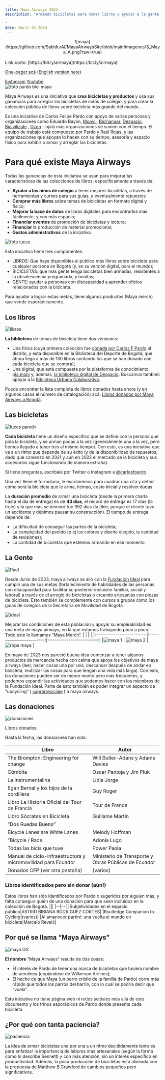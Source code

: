 ```yaml
---
title: Maya Airways 2023
description: "Armando bicicletas para donar libros y ayudar a la gente

"
date: Abril 03 2024
---
```

<div align="center">
![maya](https://github.com/SabidurAI/MayaAirwaysSite/blob/main/imagenes/S_Maya_A.png?raw=true) 
</div>
<br />
Link corto: [https://bit.ly/airmaya](https://bit.ly/airmaya)

[One-pager acá](https://docs.google.com/document/d/1Li1z238mQcPfKxUupICu4kIJ7W1W_h4TzlGs0NCGJVY/edit#) 
[(English version here)](https://docs.google.com/document/d/1ITUZwD1hASYBO-TOrwtaUYVR_t7fjb4wlYwKbfAd_8o/edit#)

[Instagram](https://instagram.com/maya_airways) 
[Youtube](https://www.youtube.com/@maya_airways)
<br />
![foto pardo bici maya](https://github.com/SabidurAI/MayaAirwaysSite/blob/main/imagenes/foto%20pardo%20bici%20maya.jpg?raw=true)

Maya Airways es una iniciativa que <b>crea bicicletas y productos</b> y usa sus ganancias para arreglar las bicicletas de niños de colegio, y para crear la colección pública de libros sobre bicicleta más grande del mundo..

Es una iniciativa de Carlos Felipe Pardo con apoyo de varias personas y organizaciones como Eduardo Bayón,  [Moovil](https://www.instagram.com/moovil_co/?hl=en), [Bicihangar](https://www.instagram.com/bicihangar/), [Despacio](https://www.despacio.org), [Bicivilizate](https://www.bicivilizate.com) , [Ozon](https://ozon.mobi) - ojalá más organizaciones se sumen con el tiempo. El equipo de trabajo está compuesto por Pardo y Raúl Rojas, y las organizaciones que apoyan lo hacen con su tiempo, asesoría y espacio físico para exhibir o armar y arreglar las bicicletas.

<h1>Para qué existe Maya Airways</h1>

Todas las ganancias de esta iniciativa se usan para mejorar las características de las colecciones de libros, específicamente a través de:
- <b>Ayudar a los niños de colegio</b> a tener mejores bicicletas, a través de herramientas y cursos para sus guías, y eventualmente repuestos
- <b>Comprar más libros</b> sobre temas de bicicletas en formato digital y físico;
- <b>Mejorar la base de datos</b> de libros digitales para encontrarlos más fácilmente, y con más espacio;
- <b>Financiar eventos</b> de promoción de bicicletas y lectura;
- <b>Financiar</b> la producción de material promocional;
- <b>Gastos administrativos</b> de la iniciativa.

![foto luces](https://github.com/SabidurAI/MayaAirwaysSite/blob/main/imagenes/foto%20luces.jpg?raw=true)

Esta iniciativa tiene tres componentes:
- LIBROS: Que haya disponibles al público más libros sobre bicicleta para cualquier persona en Bogotá (y, en su versión digital, para el mundo);
- BICICLETAS: que más gente tenga bicicletas bien armadas, resistentes a la obsolescencia programada, y bonitas;
- GENTE: ayudar a personas con discapacidad a aprender oficios relacionados con la bicicleta.

Para ayudar a lograr estas metas, tiene algunos productos (Maya merch) que vende esporádicamente.

<h2>Los libros</h2>

![libros](https://github.com/SabidurAI/MayaAirwaysSite/blob/main/imagenes/libros.jpg?raw=true)

<b>La biblioteca</b> de temas de bicicleta tiene dos versiones: 
- Una física (cuya primera colección fue [donada por Carlos F Pardo](https://twitter.com/carlosfpardo/status/1542676429149700096?s=20&t=50Y87-cPsi1NBmfJkcAxRw) al distrito, y está disponible en la Biblioteca del Deporte de Bogotá, que ahora llega a más de 130 libros contando los que se han donado con cada bicicleta que se compra);
- Una digital, que está compuesta por la plataforma de conocimiento [pla.mobi](https://www.pla.mobi/) y, además, [la biblioteca digital de Despacio](https://www.despacio.org/bicis/). Buscamos también apoyar a la [Biblioteca Urbana Colaborativa](https://buc.sistemaurbano.org).

Puede encontrar la lista completa de libros donados hasta ahora (y en algunos casos el número de catalogación) acá: [Libros donados por Maya Airways a Bogotá](https://docs.google.com/document/d/1ohsh9qbMovX4JVrikMFPj1Nh6DRSSskDi0cww7gR1mU/edit). 

<h2>Las bicicletas</h2>

![luces pared](https://github.com/SabidurAI/MayaAirwaysSite/blob/main/imagenes/luces%20pared.jpg?raw=true)>

<b>Cada bicicleta</b> tiene un diseño específico que se define con la persona que pida la bicicleta, y se arman pocas a la vez (generalmente una a la vez, pero hemos llegado a tener tres al mismo tiempo). Con esto, es una iniciativa que va a un ritmo que depende de su éxito (y de la disponibilidad de repuestos, dado que comenzó en 2021 y aún en 2023 el mercado de la bicicleta y sus accesorios sigue funcionando de manera extraña).

Si tiene preguntas, escríbale por Twitter o Instagram a [@carlosfpardo](https://twitter.com/carlosfpardo) 

Una vez llene el formulario, le escribiremos para cuadrar una cita y definir cómo será la bicicleta que le arma, tiempo, costo inicial y resolver dudas.
 
La <b>duración promedio</b> de armar una bicicleta (desde la primera charla hasta el día de entrega) es de <b>43 días</b>, el récord de entrega es 17 días (la trole) y la que más se demoró fue 392 días (la tilde, porque el cliente tuvo un accidente y debimos pausar su construcción). El tiempo de entrega depende de:
- La dificultad de conseguir las partes de la bicicleta;
- La complejidad del pedido (p ej los colores y diseño elegido, la cantidad de revisiones);
- La cantidad de bicicletas que estemos armando en ese momento.

<h2>La Gente</h2>

![Raul](https://github.com/SabidurAI/MayaAirwaysSite/blob/main/imagenes/Raul.jpg?raw=true)

Desde Junio de 2023, maya airways se alió con la [Fundación Ideal](http://www.idealfundacion.org) para cumplir una de sus metas (fortalecimiento de habilidades de las personas con discapacidad para facilitar su posterior inclusión familiar, social y laboral) a través de el arreglo de bicicletas o creando artesanías con piezas de bicicleta. Esto también se complementa con cursos a grupos como los guías de colegios de la Secretaría de Movilidad de Bogotá

![ideal](https://github.com/SabidurAI/MayaAirwaysSite/blob/main/imagenes/ideal.jpg?raw=true)

Mejorar las condiciones de esta población y apoyar su empleabilidad es una meta de maya airways, en la que estamos trabajando poco a poco. Todo esto lo llamamos “Maya Merch”.
| | | |
|:-------------------------:|:-------------------------:|:-------------------------:|
|![maya 1](https://github.com/SabidurAI/MayaAirwaysSite/blob/main/imagenes/maya%201.png?raw=true) | ![maya 2](https://github.com/SabidurAI/MayaAirwaysSite/blob/main/imagenes/maya%202.jpg?raw=true) | ![ropa maya](https://github.com/SabidurAI/MayaAirwaysSite/blob/main/imagenes/ropa%20maya.jpg?raw=true) |

En mayo de 2023 nos pareció buena idea comenzar a tener algunos productos de mercancía hecha con calma que apoye los objetivos de maya airways (leer, hacer cosas una por una, descansar después de andar en bicicleta, reutilizar las cosas para que tengan una vida más larga). Con esto, las donaciones pueden ser de menor monto pero más frecuentes, y podemos expandir las actividades que podemos hacer con los miembros de la Fundación Ideal. Parte de esto también es poder integrar un aspecto de “upcycling” ( [suprarreciclaje](https://es.wikipedia.org/wiki/Suprarreciclaje) ) a maya airways.

<h2>Las donaciones</h2>

![donaciones](https://github.com/SabidurAI/MayaAirwaysSite/blob/main/imagenes/donaciones.jpg?raw=true)

Libros donados

Hasta la fecha, las donaciones han sido:


| Libro                                            | Autor                                              |
|--------------------------------------------------|----------------------------------------------------|
| The Brompton: Engineering for change            | Will Butler-Adans y Adams Davies                   |
| Cómbita                                          | Oscar Pantoja y Jim Pluk                           |
| La Instrumentalina                               | Lídia Jorge                                        |
| Egan Bernal y los hijos de la cordillera        | Guy Roger                                          |
| Libro La Historia Oficial del Tour de Francia    | Tour de France                                     |
| Libro Sócrates en Bicicleta                     | Guillame Martin                                    |
| “Dos Ruedas Bueno”                               |                                                    |
| Bicycle Lanes are White Lanes                   | Melody Hoffman                                     |
| “Bicycle / Race.                                 | Adonia Lugo                                        |
| Todas las bicis que tuve                        | Power Paola                                        |
| Manual de ciclo-infraestructura y micromovilidad para Ecuador | Ministerio de Transporte y Obras Públicas de Ecuador |
| Donados CFP (ver otra pestaña)                  | (varios)                                           |

<h3>Libros identificados pero sin donar (aún!)</h3>

Estos libros han sido identificados por Pardo o sugeridos por alguien más, y falta conseguir quién dé una donación para que sean incluidos en la colección de Bogotá.
|||
|--|--|
|Subjetividades en el espacio público|ASTRID BIBIANA RODRIGUEZ CORTES|
|Routledge Companion to Cycling|(varios)|
|Al amanecer partiré: una vuelta al mundo en bicicleta|Marcelo Reveló|



<h2>Por qué se llama “Maya Airways” </h2>

![maya OG](https://github.com/SabidurAI/MayaAirwaysSite/blob/main/imagenes/maya%20OG.jpg?raw=true)

<b>El nombre</b> “Maya Airways” resulta de dos cosas:
- El interés de Pardo de tener una marca de bicicletas que tuviera nombre de aerolínea (copiándose de Wilkerson Airlines);
- El hecho de que Maya (un perro criollo de la familia de Pardo) corre más rápido que todos los perros del barrio, con lo cual se podría decir que “vuela”.

Esta iniciativa no tiene página web ni redes sociales más allá de este documento y los trinos esporádicos de Pardo donde presenta cada bicicleta.

<h2>¿Por qué con tanta paciencia?</h2>

![paciencia](https://github.com/SabidurAI/MayaAirwaysSite/blob/main/imagenes/maya_despacio.jpg?raw=true)

La idea de armar bicicletas una por una a un ritmo decididamente lento es para enfatizar la importancia de labores más artesanales (según la forma como lo describe Sennett) y con más atención, sin un interés específico en productividad. Además, la poca producción de bicicletas está alineada con la propuesta de Matthew B Crawford de cambios pequeños pero significativos.